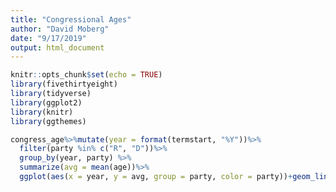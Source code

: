 ```yaml
---
title: "Congressional Ages"
author: "David Moberg"
date: "9/17/2019"
output: html_document
---
```


```r
knitr::opts_chunk$set(echo = TRUE)
library(fivethirtyeight)
library(tidyverse)
library(ggplot2)
library(knitr)
library(ggthemes)
```

```r
congress_age%>%mutate(year = format(termstart, "%Y"))%>%
  filter(party %in% c("R", "D"))%>%
  group_by(year, party) %>%
  summarize(avg = mean(age))%>%
  ggplot(aes(x = year, y = avg, group = party, color = party))+geom_line()+labs(x = "year", y = "average age", title = "Average Age of Members of Congress", subtitle = "At the start of term, 1947-2013", source = "538 R Package")+theme_fivethirtyeight()+scale_color_fivethirtyeight()
```

